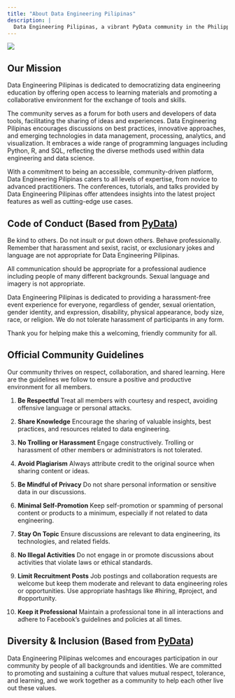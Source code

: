 ---
title: "About Data Engineering Pilipinas"
description: |
  Data Engineering Pilipinas, a vibrant PyData community in the Philippines, is dedicated to advancing data engineering knowledge and practices. Founded July 16, 2023, our community has rapidly grown, now boasting nearly 13,000 Facebook group members.
---
![](images/Picture1.png)

## Our Mission

Data Engineering Pilipinas is dedicated to democratizing data engineering education by offering open access to learning materials and promoting a collaborative environment for the exchange of tools and skills.

The community serves as a forum for both users and developers of data tools, facilitating the sharing of ideas and experiences. Data Engineering Pilipinas encourages discussions on best practices, innovative approaches, and emerging technologies in data management, processing, analytics, and visualization. It embraces a wide range of programming languages including Python, R, and SQL, reflecting the diverse methods used within data engineering and data science.

With a commitment to being an accessible, community-driven platform, Data Engineering Pilipinas caters to all levels of expertise, from novice to advanced practitioners. The conferences, tutorials, and talks provided by Data Engineering Pilipinas offer attendees insights into the latest project features as well as cutting-edge use cases.

## Code of Conduct (Based from [PyData](https://pydata.org/code-of-conduct/))

Be kind to others. Do not insult or put down others. Behave professionally. Remember that harassment and sexist, racist, or exclusionary jokes and language are not appropriate for Data Engineering Pilipinas.

All communication should be appropriate for a professional audience including people of many different backgrounds. Sexual language and imagery is not appropriate.

Data Engineering Pilipinas is dedicated to providing a harassment-free event experience for everyone, regardless of gender, sexual orientation, gender identity, and expression, disability, physical appearance, body size, race, or religion. We do not tolerate harassment of participants in any form.

Thank you for helping make this a welcoming, friendly community for all.

## Official Community Guidelines

Our community thrives on respect, collaboration, and shared learning. Here are the guidelines we follow to ensure a positive and productive environment for all members.

1. **Be Respectful**
   Treat all members with courtesy and respect, avoiding offensive language or personal attacks.

2. **Share Knowledge**
   Encourage the sharing of valuable insights, best practices, and resources related to data engineering.

3. **No Trolling or Harassment**
   Engage constructively. Trolling or harassment of other members or administrators is not tolerated.

4. **Avoid Plagiarism**
   Always attribute credit to the original source when sharing content or ideas.

5. **Be Mindful of Privacy**
   Do not share personal information or sensitive data in our discussions.

6. **Minimal Self-Promotion**
   Keep self-promotion or spamming of personal content or products to a minimum, especially if not related to data engineering.

7. **Stay On Topic**
   Ensure discussions are relevant to data engineering, its technologies, and related fields.

8. **No Illegal Activities**
   Do not engage in or promote discussions about activities that violate laws or ethical standards.

9. **Limit Recruitment Posts**
   Job postings and collaboration requests are welcome but keep them moderate and relevant to data engineering roles or opportunities. Use appropriate hashtags like #hiring, #project, and #opportunity.

10. **Keep it Professional**
    Maintain a professional tone in all interactions and adhere to Facebook's guidelines and policies at all times.

## Diversity & Inclusion (Based from [PyData](https://pydata.org/diversity-inclusion/))

Data Engineering Pilipinas welcomes and encourages participation in our community by people of all backgrounds and identities. We are committed to promoting and sustaining a culture that values mutual respect, tolerance, and learning, and we work together as a community to help each other live out these values.

